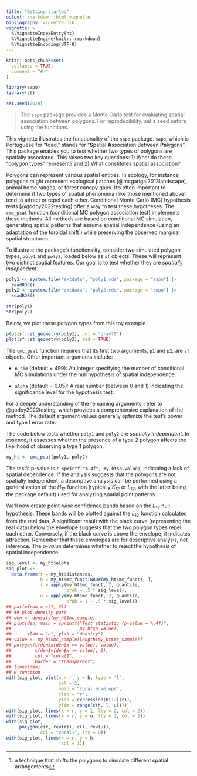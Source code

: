 ```yaml
---
title: "Getting started"
output: rmarkdown::html_vignette
bibliography: vignette.bib
vignette: >
  %\VignetteIndexEntry{ht}
  %\VignetteEngine{knitr::rmarkdown}
  %\VignetteEncoding{UTF-8}
---
```


```r
knitr::opts_chunk$set(
  collapse = TRUE,
  comment = "#>"
)
```

```r
library(sapo)
library(sf)

set.seed(2024)
```

> The `sapo` package provides a Monte Carlo test for evaluating spatial
> association between polygons. For reproducibility, set a seed before using the
> functions.


This vignette illustrates the functionality of the `sapo` package. `sapo`, which
is Portuguese for "toad," stands for "**S**patial **A**ssociation Between
**Po**lygons".  This package enables you to test whether two types of polygons
are spatially associated. This raises two key questions: 1) What do these
"polygon types" represent? and 2) What constitutes spatial association?


Polygons can represent various spatial entities. In ecology, for instance,
polygons might represent ecological patches [@mcgarigal2013landscape], animal
home ranges, or forest canopy gaps. It's often important to determine if two
types of spatial phenomena (like those mentioned above) tend to attract or repel
each other.  Conditional Monte Carlo (MC) hypothesis tests [@godoy2022testing]
offer a way to test these hypotheses. The `cmc_psat` function (conditional MC
polygon association test) implements these methods. All methods are based on
conditional MC simulation, generating spatial patterns that assume spatial
independence (using an adaptation of the toroidal shift^[a technique that shifts
the polygons to simulate different spatial arrangements]) while preserving the
observed marginal spatial structures.


To illustrate the package's functionality, consider two simulated polygon types,
`poly1` and `poly2`, loaded below as `sf` objects. These will represent two
distinct spatial features. Our goal is to test whether they are _spatially
independent_.

```r
poly1 <- system.file("extdata", "poly1.rds", package = "sapo") |>
  readRDS()
poly2 <- system.file("extdata", "poly2.rds", package = "sapo") |>
  readRDS()

str(poly1)
str(poly2)
```

Below, we plot these polygon types from this toy example.

```r
plot(sf::st_geometry(poly1), col = "gray70")
plot(sf::st_geometry(poly2), add = TRUE)
```

The `cmc_psat` function requires that its first two arguments, `p1` and `p2`,
are `sf` objects. Other important arguments include:

*   `n_sim` (default = 499): An integer specifying the number of conditional MC
    simulations under the null hypothesis of spatial independence.

*   `alpha` (default = 0.05): A real number (between 0 and 1) indicating the
    significance level for the hypothesis test.


For a deeper understanding of the remaining arguments, refer to
@godoy2022testing, which provides a comprehensive explanation of the method. The
default argument values generally optimize the test's power and type I error
rate.


The code below tests whether `poly1` and `poly2` are _spatially independent_. In
essence, it assesses whether the presence of a type 2 polygon affects the
likelihood of observing a type 1 polygon.

```r
my_ht <- cmc_psat(poly1, poly2)
```

The test's p-value is `r sprintf("%.4f", my_ht$p.value)`, indicating a lack of
spatial dependence. If the analysis suggests that the polygons are not spatially
independent, a descriptive analysis can be performed using a generalization of
the $H_{12}$ function (typically $K_{12}$ or $L_{12}$, with the latter being the
package default) used for analyzing spatial point patterns.


We'll now create point-wise confidence bands based on the $L_{12}$ null
hypothesis. These bands will be plotted against the $L_{12}$ function calculated
from the real data. A significant result with the black curve (representing the
real data) below the envelope suggests that the two polygon types repel each
other. Conversely, if the black curve is above the envelope, it indicates
attraction. Remember that these envelopes are for descriptive analysis, not
inference. The _p-value_ determines whether to reject the hypothesis of spatial
independence.
```r
sig_level <- my_ht$alpha
sig_plot <-
  data.frame(r = my_ht$distances,
             h = my_ht$mc_funct[NROW(my_ht$mc_funct), ],
             l = apply(my_ht$mc_funct, 2, quantile,
                       prob = .5 * sig_level),
             u = apply(my_ht$mc_funct, 2, quantile,
                       prob = 1 - .5 * sig_level))
## par(mfrow = c(1, 2))
## ## plot density part
## den <- density(my_ht$mc_sample)
## plot(den, main = sprintf("Test statistic (p-value = %.4f)",
##                          my_ht$p_value),
##      xlab = "u", ylab = "density")
## value <- my_ht$mc_sample[length(my_ht$mc_sample)]
## polygon(c(den$x[den$x >= value], value),
##         c(den$y[den$x >= value], 0),
##         col = "coral1",
##         border = "transparent")
## lines(den)
## H function
with(sig_plot, plot(x = r, y = h, type = "l",
                    col = 2,
                    main = "Local envelope",
                    xlab = "r",
                    ylab = expression(H[12](r)),
                    ylim = range(c(h, l, u))))
with(sig_plot, lines(x = r, y = l, lty = 2, col = 2))
with(sig_plot, lines(x = r, y = u, lty = 2, col = 2))
with(sig_plot,
     polygon(c(r, rev(r)), c(l, rev(u)),
             col = "coral1", lty = 0))
with(sig_plot, lines(x = r, y = h,
                     col = 1))
```
